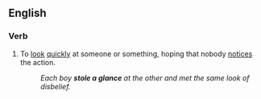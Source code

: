 ==English==

===Verb===
{{en-verb|steals a glance|stealing a glance|stole a glance|stolen a glance}}

# {{lb|en|idiom}} To [[look]] [[quickly]] at someone or something, hoping that nobody [[notice]]s the action.
#: ''Each boy '''stole a glance''' at the other and met the same look of disbelief.''
